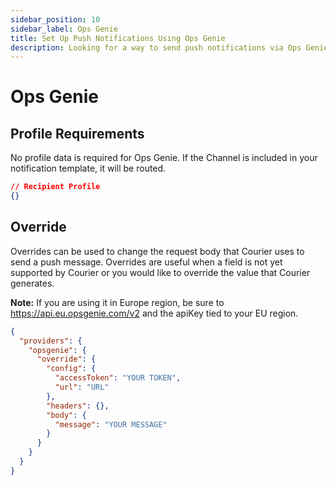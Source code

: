```yaml
---
sidebar_position: 10
sidebar_label: Ops Genie
title: Set Up Push Notifications Using Ops Genie
description: Looking for a way to send push notifications via Ops Genie? This step-by-step tutorial will show you how to integrate Ops Genie's API the easy way.
---
```


# Ops Genie

## Profile Requirements

No profile data is required for Ops Genie. If the Channel is included in your notification template, it will be routed.

```json title=JSON
// Recipient Profile
{}
```

## Override

Overrides can be used to change the request body that Courier uses to send a push message. Overrides are useful when a field is not yet supported by Courier or you would like to override the value that Courier generates.

**Note:** If you are using it in Europe region, be sure to https://api.eu.opsgenie.com/v2 and the apiKey tied to your EU region.

```json title=JSON
{
  "providers": {
    "opsgenie": {
      "override": {
        "config": {
          "accessToken": "YOUR TOKEN",
          "url": "URL"
        },
        "headers": {},
        "body": {
          "message": "YOUR MESSAGE"
        }
      }
    }
  }
}
```
